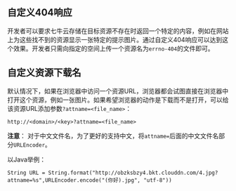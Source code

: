 <a id="404-not-found"></a>
## 自定义404响应

开发者可以要求<span id="Productname">七牛云存储</span>在目标资源不存在时返回一个特定的内容，例如在网站上为这些找不到的资源显示一张特定的提示图片。通过自定义404响应可以达到这个效果。开发者只需向指定的空间上传一个资源名为`errno-404`的文件即可。

<a id="download-friendly-name"></a>
## 自定义资源下载名

默认情况下，如果在浏览器中访问一个资源URL，浏览器都会试图直接在浏览器中打开这个资源，例如一张图片。如果希望浏览器的动作是下载而不是打开，可以给该资源URL添加参数`?attname=<file_name>`：

```
http://<domain>/<key>?attname=<file_name>
```

**注意**：
对于中文文件名，为了更好的支持中文，将`attname=`后面的中文文件名部分`URLEncoder`。

 以Java举例：

    
    String URL = String.format("http://obzksbzy4.bkt.clouddn.com/4.jpg?attname=%s",URLEncoder.encode("(你好).jpg", "utf-8"))